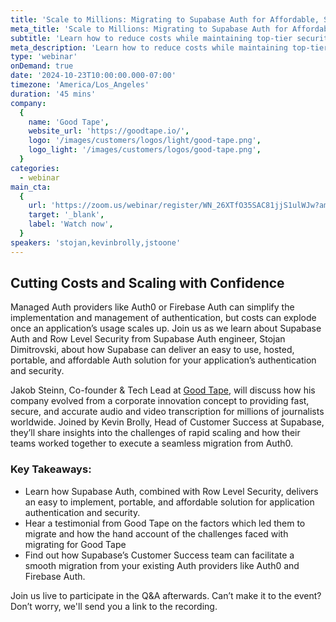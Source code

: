 ```yaml
---
title: 'Scale to Millions: Migrating to Supabase Auth for Affordable, Scalable Authentication / Good Tape'
meta_title: 'Scale to Millions: Migrating to Supabase Auth for Affordable, Scalable Authentication / Good Tape'
subtitle: 'Learn how to reduce costs while maintaining top-tier security with Supabase'
meta_description: 'Learn how to reduce costs while maintaining top-tier security with Supabase'
type: 'webinar'
onDemand: true
date: '2024-10-23T10:00:00.000-07:00'
timezone: 'America/Los_Angeles'
duration: '45 mins'
company:
  {
    name: 'Good Tape',
    website_url: 'https://goodtape.io/',
    logo: '/images/customers/logos/light/good-tape.png',
    logo_light: '/images/customers/logos/good-tape.png',
  }
categories:
  - webinar
main_cta:
  {
    url: 'https://zoom.us/webinar/register/WN_26XTfO35SAC81jjS1ulWJw?amp_device_id=1bd3c92f-c97a-45ad-8aab-a508f950b536',
    target: '_blank',
    label: 'Watch now',
  }
speakers: 'stojan,kevinbrolly,jstoone'
---
```


## Cutting Costs and Scaling with Confidence

Managed Auth providers like Auth0 or Firebase Auth can simplify the implementation and management of authentication, but costs can explode once an application’s usage scales up. Join us as we learn about Supabase Auth and Row Level Security from Supabase Auth engineer, Stojan Dimitrovski, about how Supabase can deliver an easy to use, hosted, portable, and affordable Auth solution for your application’s authentication and security.

Jakob Steinn, Co-founder & Tech Lead at [Good Tape](https://goodtape.io), will discuss how his company evolved from a corporate innovation concept to providing fast, secure, and accurate audio and video transcription for millions of journalists worldwide. Joined by Kevin Brolly, Head of Customer Success at Supabase, they’ll share insights into the challenges of rapid scaling and how their teams worked together to execute a seamless migration from Auth0.

### Key Takeaways:

- Learn how Supabase Auth, combined with Row Level Security, delivers an easy to implement, portable, and affordable solution for application authentication and security.
- Hear a testimonial from Good Tape on the factors which led them to migrate and how the hand account of the challenges faced with migrating for Good Tape
- Find out how Supabase’s Customer Success team can facilitate a smooth migration from your existing Auth providers like Auth0 and Firebase Auth.

Join us live to participate in the Q&A afterwards. Can’t make it to the event? Don’t worry, we'll send you a link to the recording.
